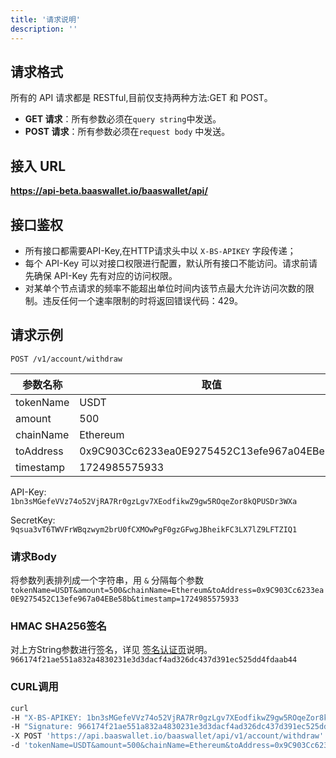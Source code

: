 ```yaml
---
title: '请求说明'
description: ''
---
```


## 请求格式

所有的 API 请求都是 RESTful,目前仅支持两种方法:GET 和 POST。

*  **GET 请求**：所有参数必须在`query string`中发送。
* **POST 请求**：所有参数必须在`request body` 中发送。

## 接入 URL

**https://api-beta.baaswallet.io/baaswallet/api/**


## 接口鉴权

- 所有接口都需要API-Key,在HTTP请求头中以 `X-BS-APIKEY` 字段传递；
- 每个 API-Key 可以对接口权限进行配置，默认所有接口不能访问。请求前请先确保 API-Key 先有对应的访问权限。
- 对某单个节点请求的频率不能超出单位时间内该节点最大允许访问次数的限制。违反任何一个速率限制的时将返回错误代码：429。


## 请求示例

`POST /v1/account/withdraw`

| 参数名称   | 取值                                        |
|------------|---------------------------------------------|
| tokenName  | USDT                                        |
| amount     | 500                                         |
| chainName  | Ethereum                                    |
| toAddress  | 0x9C903Cc6233ea0E9275452C13efe967a04EBe58b |
| timestamp  | 1724985575933                               |

API-Key: `1bn3sMGefeVVz74o52VjRA7Rr0gzLgv7XEodfikwZ9gw5ROqeZor8kQPUSDr3WXa`

SecretKey: `9qsua3vT6TWVFrWBqzwym2brU0fCXMOwPgF0gzGFwgJBheikFC3LX7lZ9LFTZIQ1`

### 请求Body
将参数列表排列成一个字符串，用 `&` 分隔每个参数
`
tokenName=USDT&amount=500&chainName=Ethereum&toAddress=0x9C903Cc6233ea0E9275452C13efe967a04EBe58b&timestamp=1724985575933
`

### HMAC SHA256签名
对上方String参数进行签名，详见 [签名认证页](/api-reference/info/sign-info)说明。
`
966174f21ae551a832a4830231e3d3dacf4ad326dc437d391ec525dd4fdaab44
`

### CURL调用
```bash
curl
-H "X-BS-APIKEY: 1bn3sMGefeVVz74o52VjRA7Rr0gzLgv7XEodfikwZ9gw5ROqeZor8kQPUSDr3WXa"
-H "Signature: 966174f21ae551a832a4830231e3d3dacf4ad326dc437d391ec525dd4fdaab44"
-X POST 'https://api.baaswallet.io/baaswallet/api/v1/account/withdraw'
-d 'tokenName=USDT&amount=500&chainName=Ethereum&toAddress=0x9C903Cc6233ea0E9275452C13efe967a04EBe58b&timestamp=1724985575933'
```